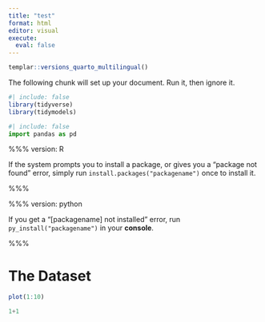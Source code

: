 ```yaml
---
title: "test"
format: html
editor: visual
execute:
  eval: false
---
```



```r
templar::versions_quarto_multilingual()
```


The following chunk will set up your document.  Run it, then ignore it.


```r
#| include: false
library(tidyverse)
library(tidymodels)
```


```python
#| include: false
import pandas as pd
```

%%% 
version: R

If the system prompts you to install a package, or gives you a "package not found" error,
simply run `install.packages("packagename")` once to install it.

%%%

%%% 
version: python

If you get a "[packagename] not installed" error, run `py_install("packagename")` in your **console**.

%%%


# The Dataset


```r
plot(1:10)
```

```python
1+1
```
